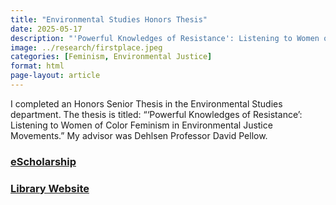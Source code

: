 ```yaml
---
title: "Environmental Studies Honors Thesis"
date: 2025-05-17
description: "'Powerful Knowledges of Resistance': Listening to Women of Color Feminism in Environmental Justice Movements"
image: ../research/firstplace.jpeg
categories: [Feminism, Environmental Justice]
format: html
page-layout: article
---
```


I completed an Honors Senior Thesis in the Environmental Studies department. The thesis is titled: "'Powerful Knowledges of Resistance': Listening to Women of Color Feminism in Environmental Justice Movements." My advisor was Dehlsen Professor David Pellow.

### [eScholarship](https://escholarship.org/uc/item/33f4v76f#main)

### [Library Website](https://www.library.ucsb.edu/2025-winners)
